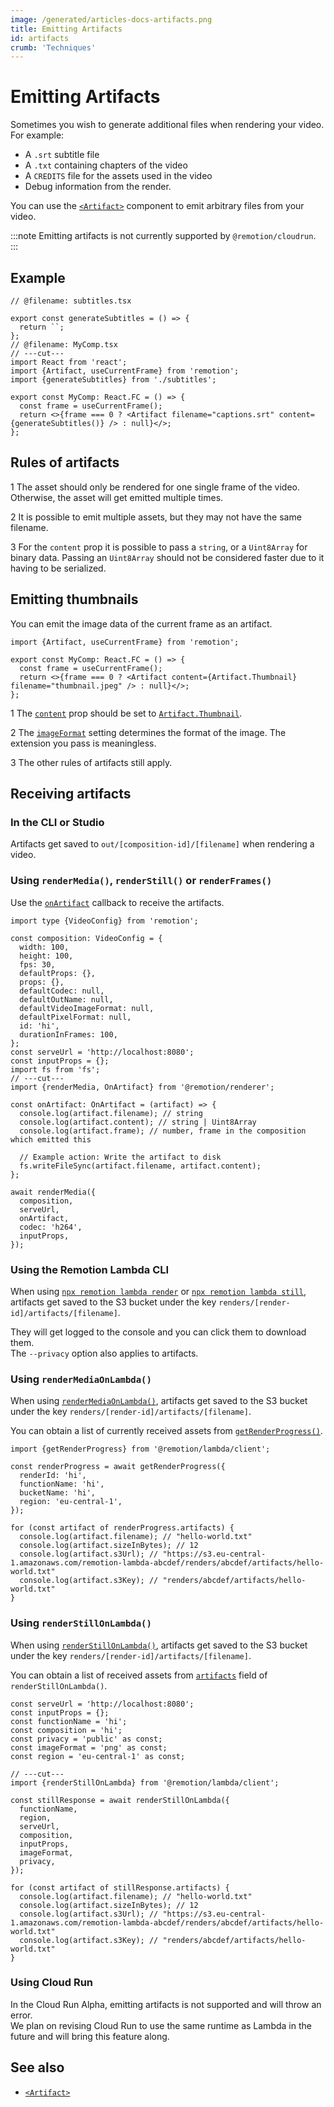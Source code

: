 ```yaml
---
image: /generated/articles-docs-artifacts.png
title: Emitting Artifacts
id: artifacts
crumb: 'Techniques'
---
```


# Emitting Artifacts<AvailableFrom v="4.0.176" />

Sometimes you wish to generate additional files when rendering your video. For example:

- A `.srt` subtitle file
- A `.txt` containing chapters of the video
- A `CREDITS` file for the assets used in the video
- Debug information from the render.

You can use the [`<Artifact>`](/docs/artifact) component to emit arbitrary files from your video.

:::note
Emitting artifacts is not currently supported by `@remotion/cloudrun`.
:::

## Example

```tsx twoslash title="MyComp.tsx"
// @filename: subtitles.tsx

export const generateSubtitles = () => {
  return ``;
};
// @filename: MyComp.tsx
// ---cut---
import React from 'react';
import {Artifact, useCurrentFrame} from 'remotion';
import {generateSubtitles} from './subtitles';

export const MyComp: React.FC = () => {
  const frame = useCurrentFrame();
  return <>{frame === 0 ? <Artifact filename="captions.srt" content={generateSubtitles()} /> : null}</>;
};
```

## Rules of artifacts

<Step>1</Step> The asset should only be rendered for one single frame of the video. Otherwise, the asset will get emitted multiple times. <br />

<Step>2</Step> It is possible to emit multiple assets, but they may not have the same filename. <br />

<Step>3</Step> For the <code>content</code> prop it is possible to pass a <code>string</code>, or a <code>Uint8Array</code> for binary data. Passing an <code>Uint8Array</code> should not be considered faster due to it having to be serialized.

## Emitting thumbnails<AvailableFrom v="4.0.290" />

You can emit the image data of the current frame as an artifact.

```tsx twoslash title="Emitting the first frame as a thumbnail"
import {Artifact, useCurrentFrame} from 'remotion';

export const MyComp: React.FC = () => {
  const frame = useCurrentFrame();
  return <>{frame === 0 ? <Artifact content={Artifact.Thumbnail} filename="thumbnail.jpeg" /> : null}</>;
};
```

<Step>1</Step> The [`content`](/docs/artifact#content) prop should be set to [`Artifact.Thumbnail`](/docs/artifact#artifactthumbnail). <br />

<Step>2</Step> The [`imageFormat`](/docs/renderer/render-media#imageformat) setting determines the format of the image. The extension you pass is meaningless. <br />

<Step>3</Step> The other rules of artifacts still apply. <br />

## Receiving artifacts

### In the CLI or Studio

Artifacts get saved to `out/[composition-id]/[filename]` when rendering a video.

### Using `renderMedia()`, `renderStill()` or `renderFrames()`

Use the [`onArtifact`](/docs/renderer/render-media#onartifact) callback to receive the artifacts.

```tsx twoslash title="render.mjs"
import type {VideoConfig} from 'remotion';

const composition: VideoConfig = {
  width: 100,
  height: 100,
  fps: 30,
  defaultProps: {},
  props: {},
  defaultCodec: null,
  defaultOutName: null,
  defaultVideoImageFormat: null,
  defaultPixelFormat: null,
  id: 'hi',
  durationInFrames: 100,
};
const serveUrl = 'http://localhost:8080';
const inputProps = {};
import fs from 'fs';
// ---cut---
import {renderMedia, OnArtifact} from '@remotion/renderer';

const onArtifact: OnArtifact = (artifact) => {
  console.log(artifact.filename); // string
  console.log(artifact.content); // string | Uint8Array
  console.log(artifact.frame); // number, frame in the composition which emitted this

  // Example action: Write the artifact to disk
  fs.writeFileSync(artifact.filename, artifact.content);
};

await renderMedia({
  composition,
  serveUrl,
  onArtifact,
  codec: 'h264',
  inputProps,
});
```

### Using the Remotion Lambda CLI

When using [`npx remotion lambda render`](/docs/lambda/cli/render) or [`npx remotion lambda still`](/docs/lambda/cli/still), artifacts get saved to the S3 bucket under the key `renders/[render-id]/artifacts/[filename]`.

They will get logged to the console and you can click them to download them.  
The `--privacy` option also applies to artifacts.

### Using `renderMediaOnLambda()`

When using [`renderMediaOnLambda()`](/docs/lambda/rendermediaonlambda), artifacts get saved to the S3 bucket under the key `renders/[render-id]/artifacts/[filename]`.

You can obtain a list of currently received assets from [`getRenderProgress()`](/docs/lambda/getrenderprogress#artifacts).

```tsx twoslash title="progress.ts"
import {getRenderProgress} from '@remotion/lambda/client';

const renderProgress = await getRenderProgress({
  renderId: 'hi',
  functionName: 'hi',
  bucketName: 'hi',
  region: 'eu-central-1',
});

for (const artifact of renderProgress.artifacts) {
  console.log(artifact.filename); // "hello-world.txt"
  console.log(artifact.sizeInBytes); // 12
  console.log(artifact.s3Url); // "https://s3.eu-central-1.amazonaws.com/remotion-lambda-abcdef/renders/abcdef/artifacts/hello-world.txt"
  console.log(artifact.s3Key); // "renders/abcdef/artifacts/hello-world.txt"
}
```

### Using `renderStillOnLambda()`

When using [`renderStillOnLambda()`](/docs/lambda/renderstillonlambda), artifacts get saved to the S3 bucket under the key `renders/[render-id]/artifacts/[filename]`.

You can obtain a list of received assets from [`artifacts`](/docs/lambda/renderstillonlambda#artifacts) field of `renderStillOnLambda()`.

```tsx twoslash title="still.ts"
const serveUrl = 'http://localhost:8080';
const inputProps = {};
const functionName = 'hi';
const composition = 'hi';
const privacy = 'public' as const;
const imageFormat = 'png' as const;
const region = 'eu-central-1' as const;

// ---cut---
import {renderStillOnLambda} from '@remotion/lambda/client';

const stillResponse = await renderStillOnLambda({
  functionName,
  region,
  serveUrl,
  composition,
  inputProps,
  imageFormat,
  privacy,
});

for (const artifact of stillResponse.artifacts) {
  console.log(artifact.filename); // "hello-world.txt"
  console.log(artifact.sizeInBytes); // 12
  console.log(artifact.s3Url); // "https://s3.eu-central-1.amazonaws.com/remotion-lambda-abcdef/renders/abcdef/artifacts/hello-world.txt"
  console.log(artifact.s3Key); // "renders/abcdef/artifacts/hello-world.txt"
}
```

### Using Cloud Run

In the Cloud Run Alpha, emitting artifacts is not supported and will throw an error.  
We plan on revising Cloud Run to use the same runtime as Lambda in the future and will bring this feature along.

## See also

- [`<Artifact>`](/docs/artifact)

